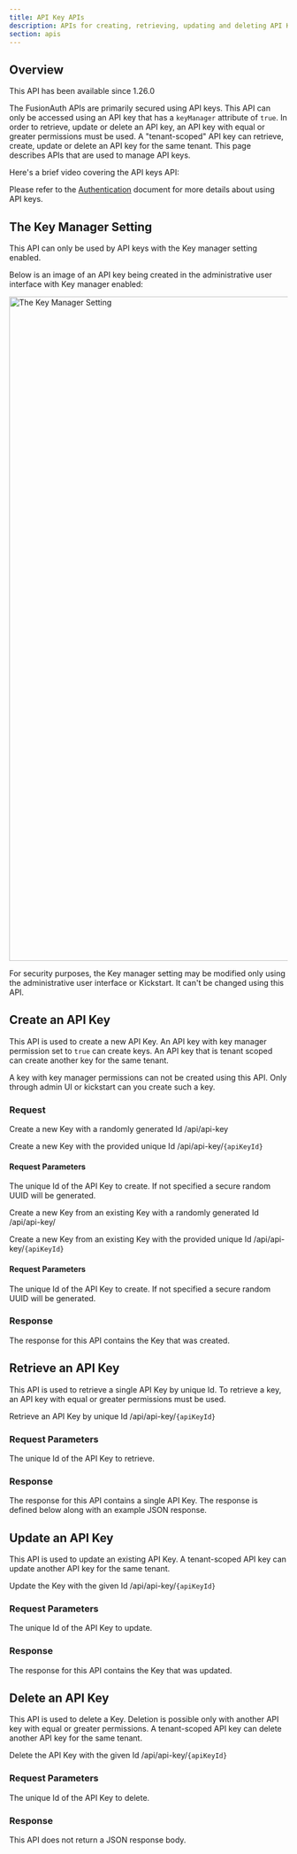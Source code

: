 ```yaml
---
title: API Key APIs
description: APIs for creating, retrieving, updating and deleting API Keys
section: apis
---
```



## Overview

<Aside type="version">
This API has been available since 1.26.0
</Aside>

The FusionAuth APIs are primarily secured using API keys. This API can only be accessed using an API key that has a `keyManager` attribute of `true`. In order to retrieve, update or delete an API key, an API key with equal or greater permissions must be used. A "tenant-scoped" API key can retrieve, create, update or delete an API key for the same tenant. This page describes APIs that are used to manage API keys.

Here's a brief video covering the API keys API:

<YouTube id="xY_3Xnpqin8" />

Please refer to the [Authentication](/docs/apis/authentication#) document for more details about using API keys.

## The Key Manager Setting

<Aside type="note">
This API can only be used by API keys with the <InlineField>Key manager</InlineField> setting enabled.
</Aside>

Below is an image of an API key being created in the administrative user interface with <InlineField>Key manager</InlineField> enabled:

<img src="/img/docs/apis/api-key-api-key-manager.png" alt="The Key Manager Setting" width="1200" role="bottom-cropped" />

For security purposes, the <InlineField>Key manager</InlineField> setting may be modified only using the administrative user interface or Kickstart. It can't be changed using this API.

## Create an API Key

This API is used to create a new API Key. An API key with key manager permission set to `true` can create keys. An API key that is tenant scoped can create another key for the same tenant.

A key with key manager permissions can not be created using this API. Only through admin UI or kickstart can you create such a key.

### Request

<APIAuthentication icon="lock">Create a new Key with a randomly generated Id</APIAuthentication>
<APIURI method="POST">/api/api-key</APIURI>

<APIAuthentication icon="lock">Create a new Key with the provided unique Id</APIAuthentication>
<APIURI method="POST">/api/api-key/`{apiKeyId}`</APIURI>

#### Request Parameters

<APIBlock>
  <APIField name="apiKeyId" type="UUID" optional defaults="a generated UUID">
    The unique Id of the API Key to create. If not specified a secure random UUID will be generated.
  </APIField>
</APIBlock>

<ApikeyPostPutRequestBody apikey_create_request />

<APIAuthentication icon="lock">Create a new Key from an existing Key with a randomly generated Id</APIAuthentication>
<APIURI method="POST">/api/api-key/</APIURI>

<APIAuthentication icon="lock">Create a new Key from an existing Key with the provided unique Id</APIAuthentication>
<APIURI method="POST">/api/api-key/`{apiKeyId}`</APIURI>

#### Request Parameters

<APIBlock>
  <APIField name="apiKeyId" type="UUID" optional defaults="a generated UUID">
    The unique Id of the API Key to create. If not specified a secure random UUID will be generated.
  </APIField>
</APIBlock>


<ApikeyCopyRequestBody />

### Response

The response for this API contains the Key that was created.

<StandardPostResponseCodes never_search_error />

<ApikeyPostPutResponseBody apikey_create_response />

## Retrieve an API Key

This API is used to retrieve a single API Key by unique Id. To retrieve a key, an API key with equal or greater permissions must be used.

<APIAuthentication icon="lock">Retrieve an API Key by unique Id</APIAuthentication>
<APIURI method="GET">/api/api-key/`{apiKeyId}`</APIURI>

### Request Parameters

<APIBlock>
  <APIField name="apiKeyId" type="UUID" required>
    The unique Id of the API Key to retrieve.
  </APIField>
</APIBlock>

### Response

The response for this API contains a single API Key. The response is defined below along with an example JSON response.

<StandardGetResponseCodes never_search_error />

<ApikeyGetResponseBody />


## Update an API Key

This API is used to update an existing API Key. A tenant-scoped API key can update another API key for the same tenant.

<APIAuthentication icon="lock">Update the Key with the given Id</APIAuthentication>
<APIURI method="PUT">/api/api-key/`{apiKeyId}`</APIURI>

### Request Parameters

<APIBlock>
  <APIField name="apiKeyId" type="UUID" required>
    The unique Id of the API Key to update.
  </APIField>
</APIBlock>

<ApikeyPostPutRequestBody apikey_update_request />

### Response

The response for this API contains the Key that was updated.

<StandardPutResponseCodes never_search_error />

<ApikeyPostPutResponseBody apikey_update_response />

## Delete an API Key

This API is used to delete a Key. Deletion is possible only with another API key with equal or greater permissions. A tenant-scoped API key can delete another API key for the same tenant.

<APIAuthentication icon="lock">Delete the API Key with the given Id</APIAuthentication>
<APIURI method="DELETE">/api/api-key/`{apiKeyId}`</APIURI>

### Request Parameters

<APIBlock>
  <APIField name="apiKeyId" type="UUID" required>
    The unique Id of the API Key to delete.
  </APIField>
</APIBlock>

### Response

This API does not return a JSON response body.

<StandardDeleteResponseCodes never_search_error />


